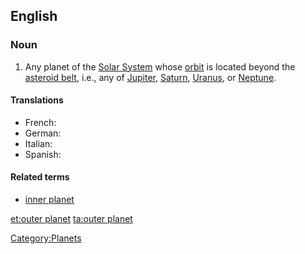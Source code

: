 ==English==

===Noun===
{{en-noun|sg=[[outer]] [[planet]]}}

# {{astronomy}} Any planet of the [[Solar System]] whose [[orbit]] is located beyond the [[asteroid belt]], i.e., any of [[Jupiter]], [[Saturn]], [[Uranus]], or [[Neptune]].

====Translations====
{{trans-top|planet of the Solar System with an orbit beyond the asteroid belt}}
* French: {{t|fr|planète externe|f}}
* German: {{t|de|äußere Planet|m}}
* Italian: {{t|it|pianeta esterno|m}}
* Spanish: {{t|es|planeta externo|m}}
{{trans-bottom}}

====Related terms====
* [[inner planet]]

[[Category:Planets]]

[[et:outer planet]]
[[ta:outer planet]]